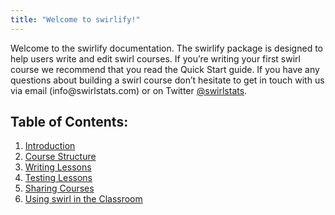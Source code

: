 ```yaml
---
title: "Welcome to swirlify!"
---
```


Welcome to the swirlify documentation. The swirlify package 
is designed to help users write and edit swirl courses. If
you're writing your first swirl course we recommend that
you read the Quick Start guide. If you have any questions
about building a swirl course don't hesitate to get in touch
with us via email (info@swirlstats.com) or on Twitter
[\@swirlstats](http://twitter.com/swirlstats).

## Table of Contents:

1. [Introduction](introduction.html)
2. [Course Structure](structure.html)
3. [Writing Lessons](writing.html)
4. [Testing Lessons](testing.html)
5. [Sharing Courses](sharing.html)
6. [Using swirl in the Classroom](classroom.html)
